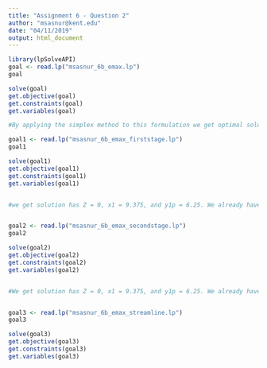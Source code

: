 ---
title: "Assignment 6 - Question 2"
author: "msasnur@kent.edu"
date: "04/11/2019"
output: html_document
---
```{r}

library(lpSolveAPI)
goal <- read.lp("msasnur_6b_emax.lp")
goal

solve(goal)
get.objective(goal)
get.constraints(goal)
get.variables(goal)

#By applying the simplex method to this formulation we get optimal solution has y1m = 0, y1p = 0, y2m = 8.33,  x1 = 8.33, x2 = 0, x3 = 0. This implies that y1 = 0 , so initial goals are satisfied

goal1 <- read.lp("msasnur_6b_emax_firststage.lp")
goal1

solve(goal1)
get.objective(goal1)
get.constraints(goal1)
get.variables(goal1)


#we get solution has Z = 0, x1 = 9.375, and y1p = 6.25. We already have an optimal solution so, 


goal2 <- read.lp("msasnur_6b_emax_secondstage.lp")
goal2

solve(goal2)
get.objective(goal2)
get.constraints(goal2)
get.variables(goal2)


#We get solution has Z = 0, x1 = 9.375, and y1p = 6.25. We already have an optimal solution so,


goal3 <- read.lp("msasnur_6b_emax_streamline.lp")
goal3

solve(goal3)
get.objective(goal3)
get.constraints(goal3)
get.variables(goal3)

```

